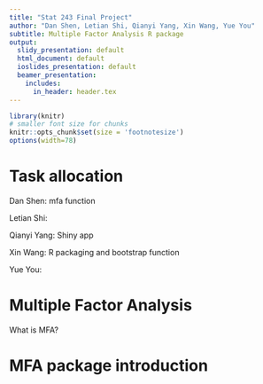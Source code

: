 ```yaml
---
title: "Stat 243 Final Project"
author: "Dan Shen, Letian Shi, Qianyi Yang, Xin Wang, Yue You"
subtitle: Multiple Factor Analysis R package
output:
  slidy_presentation: default
  html_document: default
  ioslides_presentation: default
  beamer_presentation:
    includes:
      in_header: header.tex
---
```


```r
library(knitr)
# smaller font size for chunks
knitr::opts_chunk$set(size = 'footnotesize')
options(width=78)
```
# Task allocation

  Dan Shen: mfa function 
  
  Letian Shi:
  
  Qianyi Yang: Shiny app
  
  Xin Wang: R packaging and bootstrap function
  
  Yue You:

# Multiple Factor Analysis  
  What is MFA? 
  
# MFA package introduction
